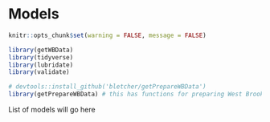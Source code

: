 # Models {#models}

```r
knitr::opts_chunk$set(warning = FALSE, message = FALSE)
```


```r
library(getWBData)
library(tidyverse)
library(lubridate)
library(validate)

# devtools::install_github('bletcher/getPrepareWBData')
library(getPrepareWBData) # this has functions for preparing West Brook data
```

List of models will go here


